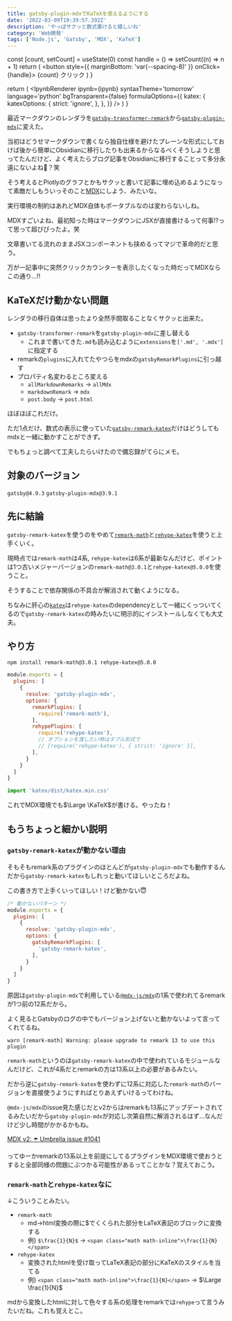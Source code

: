 ```yaml
---
title: gatsby-plugin-mdxでKaTeXを使えるようにする
date: '2022-03-09T19:39:57.392Z'
description: 'やっぱサクッと数式書けると嬉しいね'
category: 'Web開発'
tags: ['Node.js', 'Gatsby', 'MDX', 'KaTeX']
---
```



  const [count, setCount] = useState(0)
  const handle = () => setCount((n) => n + 1)
  return (
    <button style={{ marginBottom: 'var(--spacing-8)' }} onClick={handle}>
      {count} クリック
    </button>
  )
}

  return (
    <IpynbRenderer
      ipynb={ipynb}
      syntaxTheme='tomorrow'
      language='python'
      bgTransparent={false}
      formulaOptions={{
        katex: {
          katexOptions: {
            strict: 'ignore',
          },
        },
      }}
    />
  )
}

最近マークダウンのレンダラを[`gatsby-transformer-remark`](https://www.gatsbyjs.com/plugins/gatsby-transformer-remark)から[`gatsby-plugin-mdx`](https://www.gatsbyjs.com/plugins/gatsby-plugin-mdx)に変えた。

当初はどうせマークダウンで書くなら独自仕様を避けたプレーンな形式にしておけば後から簡単にObsidianに移行したりも出来るからなるべくそうしようと思ってたんだけど、よく考えたらブログ記事をObsidianに移行することって多分永遠にないよね🤔？笑

そう考えるとPlotlyのグラフとかもサクッと書いて記事に埋め込めるようになって素敵だしもういっそのこと[MDX](https://mdxjs.com)にしよう、みたいな。

実行環境の制約はあれどMDX自体もポータブルなのは変わらないしね。

MDXすごいよね、最初知った時はマークダウンにJSXが直接書けるって何事!?って思って超びびったよ。笑

文章書いてる流れのままJSXコンポーネントも挟めるってマジで革命的だと思う。

万が一記事中に突然クリックカウンターを表示したくなった時だってMDXならこの通り…!!

<Counter />

## KaTeXだけ動かない問題

レンダラの移行自体は思ったより全然手間取ることなくサクッと出来た。

- `gatsby-transformer-remark`を`gatsby-plugin-mdx`に差し替える
  - これまで書いてきた`.md`も読み込むように`extensions`を`['.md', '.mdx']`に指定する
- remarkの`plugins`に入れてたやつらをmdxの`gatsbyRemarkPlugins`に引っ越す
- プロパティ名変わるところ変える
  - `allMarkdownRemarks` → `allMdx`
  - `markdownRemark` → `mdx`
  - `post.body` → `post.html`

ほぼほぼこれだけ。

ただ1点だけ、数式の表示に使っていた[`gatsby-remark-katex`](https://www.gatsbyjs.com/plugins/gatsby-remark-katex)だけはどうしてもmdxと一緒に動かすことができず。

でもちょっと調べて工夫したらいけたので備忘録がてらにメモ。

## 対象のバージョン

`gatsby@4.9.3` `gatsby-plugin-mdx@3.9.1`

## 先に結論

`gatsby-remark-katex`を使うのをやめて[`remark-math`](https://www.npmjs.com/package/remark-math)と[`rehype-katex`](https://www.npmjs.com/package/rehype-katex)を使うと上手くいく。

現時点では`remark-math`は4系, `rehype-katex`は6系が最新なんだけど、ポイントは1つ古いメジャーバージョンの`remark-math@3.0.1`と`rehype-katex@5.0.0`を使うこと。

そうすることで依存関係の不具合が解消されて動くようになる。

ちなみに肝心の[`katex`](https://www.npmjs.com/package/katex)は`rehype-katex`のdependencyとして一緒にくっついてくるので`gatsby-remark-katex`の時みたいに明示的にインストールしなくても大丈夫。

## やり方

```shell
npm install remark-math@3.0.1 rehype-katex@5.0.0
```

```js:title=gatsby-config.js
module.exports = {
  plugins: [
    {
      resolve: 'gatsby-plugin-mdx',
      options: {
        remarkPlugins: [
          require('remark-math'),
        ],
        rehypePlugins: [
          require('rehype-katex'),
          // オプションを渡したい時はタプル形式で
          // [require('rehype-katex'), { strict: 'ignore' }],
        ],
      }
    }
  ]
}
```

```js:title=gatsby-browser.js
import 'katex/dist/katex.min.css'
```

これでMDX環境でも$\Large \KaTeX$が書ける。やったね！

## もうちょっと細かい説明

### `gatsby-remark-katex`が動かない理由

そもそもremark系のプラグインのほとんどが`gatsby-plugin-mdx`でも動作するんだから`gatsby-remark-katex`もしれっと動いてほしいところだよね。

この書き方で上手くいってほしい！けど動かない😇

```js:title=gatsby-config.js
/* 動かないパターン */
module.exports = {
  plugins: [
    {
      resolve: 'gatsby-plugin-mdx',
      options: {
        gatsbyRemarkPlugins: [
          'gatsby-remark-katex',
        ],
      }
    }
  ]
}
```

原因は`gatsby-plugin-mdx`で利用している[`@mdx-js/mdx`](https://www.npmjs.com/package/@mdx-js/mdx)の1系で使われてるremarkが1つ前の12系だから。

よく見るとGatsbyのログの中でもバージョン上げないと動かないよって言ってくれてるね。

```shell:title=Gatsbyのログ
warn [remark-math] Warning: please upgrade to remark 13 to use this plugin
```

`remark-math`というのは`gatsby-remark-katex`の中で使われているモジュールなんだけど、これが4系だとremarkの方は13系以上の必要があるみたい。

だから逆に`gatsby-remark-katex`を使わずに12系に対応した`remark-math`のバージョンを直接使うようにすればとりあえずいけるってわけね。

`@mdx-js/mdx`のissue見た感じだとv2からはremarkも13系にアップデートされてるみたいだから`gatsby-plugin-mdx`が対応し次第自然に解消されるはず…なんだけど少し時間がかかるかもね。

[MDX v2: ☂️ Umbrella issue #1041](https://github.com/mdx-js/mdx/issues/1041)

ってゆーかremarkの13系以上を前提にしてるプラグインをMDX環境で使おうとすると全部同様の問題にぶつかる可能性があるってことかな？覚えておこう。

### `remark-math`と`rehype-katex`なに

↓こういうことみたい。

- `remark-math`
  - md→html変換の際に\$でくくられた部分をLaTeX表記のブロックに変換する
  - 例) `$\frac{1}{N}$` → `<span class="math math-inline">\frac{1}{N}</span>`
- `rehype-katex`
  - 変換されたhtmlを受け取ってLaTeX表記の部分にKaTeXのスタイルを当てる
  - 例) `<span class="math math-inline">\frac{1}{N}</span>` → $\Large \frac{1}{N}$

mdから変換したhtmlに対して色々する系の処理をremarkでは`rehype`って言うみたいだね。これも覚えとこ。
